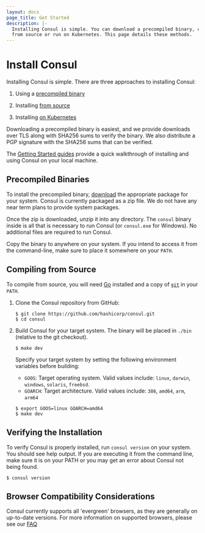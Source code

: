 ```yaml
---
layout: docs
page_title: Get Started
description: |-
  Installing Consul is simple. You can download a precompiled binary, compile
  from source or run on Kubernetes. This page details these methods.
---
```


# Install Consul

Installing Consul is simple. There are three approaches to installing Consul:

1. Using a [precompiled binary](#precompiled-binaries)

1. Installing [from source](#compiling-from-source)

1. Installing [on Kubernetes](/docs/k8s/installation/install)

Downloading a precompiled binary is easiest, and we provide downloads over TLS
along with SHA256 sums to verify the binary. We also distribute a PGP signature
with the SHA256 sums that can be verified.

The [Getting Started guides](https://learn.hashicorp.com/tutorials/consul/get-started-install?utm_source=consul.io&utm_medium=docs) provide a quick walkthrough of installing and using Consul on your local machine.

## Precompiled Binaries

To install the precompiled binary, [download](/downloads) the appropriate
package for your system. Consul is currently packaged as a zip file. We do not
have any near term plans to provide system packages.

Once the zip is downloaded, unzip it into any directory. The `consul` binary
inside is all that is necessary to run Consul (or `consul.exe` for Windows).
No additional files are required to run Consul.

Copy the binary to anywhere on your system. If you intend to access it from the
command-line, make sure to place it somewhere on your `PATH`.

## Compiling from Source

To compile from source, you will need [Go](https://golang.org) installed and
a copy of [`git`](https://www.git-scm.com/) in your `PATH`.

1. Clone the Consul repository from GitHub:

   ```shell
   $ git clone https://github.com/hashicorp/consul.git
   $ cd consul
   ```

1. Build Consul for your target system. The binary will be placed in `./bin`
   (relative to the git checkout).

   <!--
      The tabs below are intended to be indented with the step immediately
      above, but getting that to work is tricky.

      The pre-commit linting rules will automatically unindent the <Tab>
      element upon commit. This causes compilation to fail, because <Tabs>
      and all its contained <Tab> elements need to be at the same indent level
      for compilation.

      To circumvent the pre-commit linting rules, commit with:
      $ git commit --no-verify
   -->
   
   <Tabs>
   <Tab heading="Compile for your current system">

   ```shell-session
   $ make dev
   ```

   </Tab>
   <Tab heading="Cross-compile for another system">

   Specify your target system by setting the following environment variables
   before building:

   - `GOOS`: Target operating system. Valid values include:
     `linux`, `darwin`, `windows`, `solaris`, `freebsd`.
   - `GOARCH`: Target architecture. Valid values include:
     `386`, `amd64`, `arm`, `arm64`

   ```shell-session
   $ export GOOS=linux GOARCH=amd64
   $ make dev
   ```

   </Tab>
   </Tabs>

## Verifying the Installation

To verify Consul is properly installed, run `consul version` on your system. You
should see help output. If you are executing it from the command line, make sure
it is on your PATH or you may get an error about Consul not being found.

```shell-session
$ consul version
```

## Browser Compatibility Considerations

Consul currently supports all 'evergreen' browsers, as they are generally on
up-to-date versions. For more information on supported browsers, please see our
[FAQ](/docs/troubleshoot/faq)
